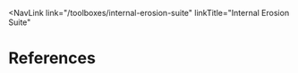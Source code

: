 
<NavLink 
  link="/toolboxes/internal-erosion-suite"
  linkTitle="Internal Erosion Suite" 
></NavLink>

# References

<Bibliography bibFile="/bibliographies/107_1_0-bib.json" />
